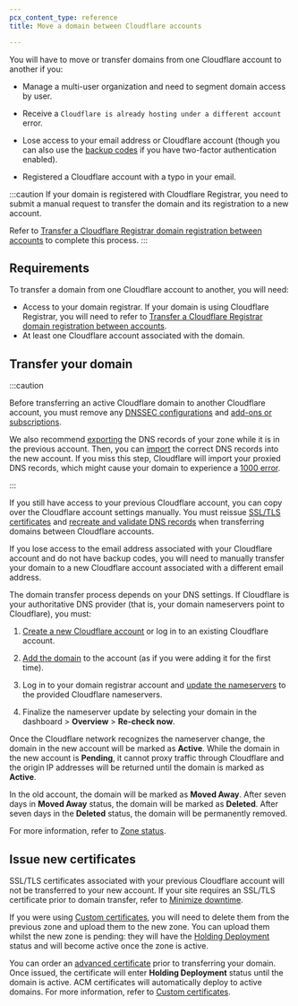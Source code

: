 ```yaml
---
pcx_content_type: reference
title: Move a domain between Cloudflare accounts

---
```


You will have to move or transfer domains from one Cloudflare account to another if you:

* Manage a multi-user organization and need to segment domain access by user.

* Receive a `Cloudflare is already hosting under a different account` error.

* Lose access to your email address or Cloudflare account (though you can also use the [backup codes](/fundamentals/setup/account/account-security/2fa/#use-a-backup-code) if you have two-factor authentication enabled).

* Registered a Cloudflare account with a typo in your email.

:::caution
If your domain is registered with Cloudflare Registrar, you need to submit a manual request to transfer the domain and its registration to a new account.

Refer to [Transfer a Cloudflare Registrar domain registration between accounts](/registrar/account-options/inter-account-transfer/) to complete this process.
:::

## Requirements

To transfer a domain from one Cloudflare account to another, you will need:

* Access to your domain registrar. If your domain is using Cloudflare Registrar, you will need to refer to [Transfer a Cloudflare Registrar domain registration between accounts](/registrar/account-options/inter-account-transfer/).
* At least one Cloudflare account associated with the domain.

## Transfer your domain

:::caution


Before transferring an active Cloudflare domain to another Cloudflare account, you must remove any [DNSSEC configurations](/dns/dnssec/) and [add-ons or subscriptions](/fundamentals/subscriptions-and-billing/cancel-subscription/).

We also recommend [exporting](/dns/manage-dns-records/how-to/import-and-export/#export-records) the DNS records of your zone while it is in the previous account. Then, you can [import](/dns/manage-dns-records/how-to/import-and-export/#import-records) the correct DNS records into the new account.
If you miss this step, Cloudflare will import your proxied DNS records, which might cause your domain to experience a [1000 error](/support/troubleshooting/cloudflare-errors/troubleshooting-cloudflare-1xxx-errors/).


:::

If you still have access to your previous Cloudflare account, you can copy over the Cloudflare account settings manually. You must reissue [SSL/TLS certificates](/ssl/edge-certificates/) and [recreate and validate DNS records](/dns/manage-dns-records/how-to/create-dns-records/) when transferring domains between Cloudflare accounts.

If you lose access to the email address associated with your Cloudflare account and do not have backup codes, you will need to manually transfer your domain to a new Cloudflare account associated with a different email address.

The domain transfer process depends on your DNS settings. If Cloudflare is your authoritative DNS provider (that is, your domain nameservers point to Cloudflare), you must:

1. [Create a new Cloudflare account](/fundamentals/setup/account/create-account/) or log in to an existing Cloudflare account.

2. [Add the domain](/fundamentals/setup/manage-domains/add-site/) to the account (as if you were adding it for the first time).

3. Log in to your domain registrar account and [update the nameservers](/dns/zone-setups/full-setup/setup/) to the provided Cloudflare nameservers.

4. Finalize the nameserver update by selecting your domain in the dashboard > **Overview** > **Re-check now**.

Once the Cloudflare network recognizes the nameserver change, the domain in the new account will be marked as **Active**. While the domain in the new account is **Pending**, it cannot proxy traffic through Cloudflare and the origin IP addresses will be returned until the domain is marked as **Active**.

In the old account, the domain will be marked as **Moved Away**. After seven days in **Moved Away** status, the domain will be marked as **Deleted**. After seven days in the **Deleted** status, the domain will be permanently removed.

For more information, refer to [Zone status](/dns/zone-setups/reference/domain-status/).

## Issue new certificates

SSL/TLS certificates associated with your previous Cloudflare account will not be transferred to your new account. If your site requires an SSL/TLS certificate prior to domain transfer, refer to [Minimize downtime](/ssl/edge-certificates/universal-ssl/enable-universal-ssl/#minimize-downtime).

If you were using [Custom certificates](/ssl/reference/certificate-statuses/#custom-certificates), you will need to delete them from the previous zone and upload them to the new zone.
You can upload them whilst the new zone is pending: they will have the [Holding Deployment](/ssl/reference/certificate-statuses/#custom-certificates) status and will become active once the zone is active.

You can order an [advanced certificate](/ssl/edge-certificates/advanced-certificate-manager/) prior to transferring your domain. Once issued, the certificate will enter **Holding Deployment** status until the domain is active. ACM certificates will automatically deploy to active domains. For more information, refer to [Custom certificates](/ssl/reference/certificate-statuses/#custom-certificates).
